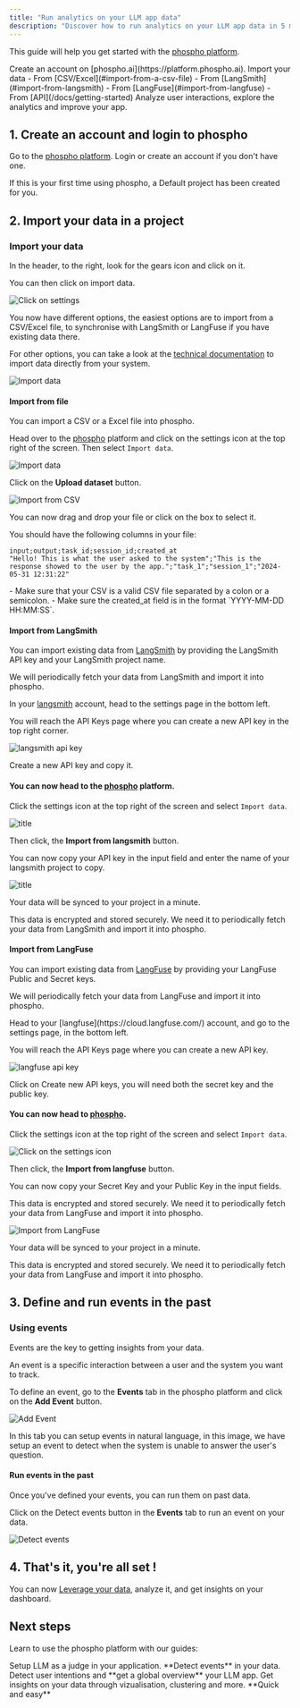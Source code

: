 ```yaml
---
title: "Run analytics on your LLM app data"
description: "Discover how to run analytics on your LLM app data in 5 minutes"
---
```


This guide will help you get started with the [phospho platform](https://platform.phospho.ai).

<Steps>
  <Step title="Create your phospho account">
    Create an account on [phospho.ai](https://platform.phospho.ai).
  </Step>
  <Step title="Import your data in a project">
    Import your data
    - From [CSV/Excel](#import-from-a-csv-file)
    - From [LangSmith](#import-from-langsmith)
    - From [LangFuse](#import-from-langfuse)
    - From [API](/docs/getting-started)
  </Step>
  <Step title="Setup events, and get insights on your dashboard">
    Analyze user interactions, explore the analytics and improve
    your app.
  </Step>
</Steps>

## 1. Create an account and login to phospho

Go to the [phospho platform](https://platform.phospho.ai/). Login or create an account if you don't have one.

<Info>
If this is your first time using phospho, a Default project has been created for you.
</Info>

## 2. Import your data in a project

### Import your data

In the header, to the right, look for the gears icon and click on it. 

You can then click on import data.

![Click on settings](../images/guides/getting_started/settings.png)

You now have different options, the easiest options are to import from a CSV/Excel file, to synchronise with LangSmith or LangFuse if you have existing data there.

For other options, you can take a look at the [technical documentation](/docs/getting-started) to import data directly from your system.

![Import data](../images/guides/getting_started/import_data.png)

#### Import from file

You can import a CSV or a Excel file into phospho.

<Accordion title="How to import a CSV to phospho">

Head over to the [phospho](https://platform.phospho.ai) platform and click on the settings icon at the top right of the screen. Then select `Import data`.

![Import data](../images/import/import_data.png)

Click on the **Upload dataset** button.

![Import from CSV](../images/import/start_sending_data.png)

You can now drag and drop your file or click on the box to select it.

You should have the following columns in your file:

```csv
input;output;task_id;session_id;created_at
"Hello! This is what the user asked to the system";"This is the response showed to the user by the app.";"task_1";"session_1";"2024-05-31 12:31:22"
```

<Info>
- Make sure that your CSV is a valid CSV file separated by a colon or a semicolon.
- Make sure the created_at field is in the format `YYYY-MM-DD HH:MM:SS`.
</Info>

</Accordion>

#### Import from LangSmith

You can import existing data from [LangSmith](https://smith.langchain.com) by providing the LangSmith API key and your LangSmith project name.

We will periodically fetch your data from LangSmith and import it into phospho.

<Accordion title="How to connect LangSmith to phospho">

In your [langsmith](https://cloud.langsmith.com/) account, head to the settings page in the bottom left.

You will reach the API Keys page where you can create a new API key in the top right corner.

![langsmith api key](../images/import/api_key_langsmith.png)

Create a new API key and copy it.

#### You can now head to the [phospho](https://platform.phospho.ai) platform.

Click the settings icon at the top right of the screen and select `Import data`.

![title](../images/import/import_data.png)

Then click, the **Import from langsmith** button.

You can now copy your API key in the input field and enter the name of your langsmith project to copy.

![title](../images/import/start_sending_data.png)

Your data will be synced to your project in a minute. 

</Accordion>

<Note>
This data is encrypted and stored securely. We need it to periodically fetch your data from LangSmith and import it into phospho.
</Note>

#### Import from LangFuse

You can import existing data from [LangFuse](https://cloud.langfuse.com/) by providing your LangFuse Public and Secret keys.

We will periodically fetch your data from LangFuse and import it into phospho.

<Accordion title="How to connect LangFuse to phospho">
Head to your [langfuse](https://cloud.langfuse.com/) account, and go to the settings page, in the bottom left.

You will reach the API Keys page where you can create a new API key.

![langfuse api key](../images/import/langfuse_api_keys.png)

Click on Create new API keys, you will need both the secret key and the public key.

#### You can now head to [phospho](https://platform.phospho.ai).

Click the settings icon at the top right of the screen and select `Import data`.

![Click on the settings icon](../images/import/import_data.png)

Then click, the **Import from langfuse** button.

You can now copy your Secret Key and your Public Key in the input fields.

<Note>
This data is encrypted and stored securely. We need it to periodically fetch your data from LangFuse and import it into phospho.
</Note>

![Import from LangFuse](../images/import/start_sending_data.png)

Your data will be synced to your project in a minute. 
</Accordion>

<Note>
This data is encrypted and stored securely. We need it to periodically fetch your data from LangFuse and import it into phospho.
</Note>

## 3. Define and run events in the past

### Using events

Events are the key to getting insights from your data. 

An event is a specific interaction between a user and the system you want to track.

To define an event, go to the **Events** tab in the phospho platform and click on the **Add Event** button.

![Add Event](../images/guides/getting_started/add_event.png)

In this tab you can setup events in natural language, in this image, we have setup an event to detect when the system is unable to answer the user's question.

#### Run events in the past

Once you've defined your events, you can run them on past data.

Click on the Detect events button in the **Events** tab to run an event on your data.

![Detect events](../images/guides/getting_started/detect_events.png)

## 4. That's it, you're all set !

You can now [Leverage your data](/docs/guides/leveraging-your-data), analyze it, and get insights on your dashboard.

## Next steps

Learn to use the phospho platform with our guides:

<CardGroup>
  <Card title="LLM as a judge" href="/guides/LLM-judge">
    Setup LLM as a judge in your application. **Detect events** in your data.
  </Card>
  <Card title="User Intentions" href="/guides/user-intentions">
    Detect user intentions and **get a global overview** your LLM app.
  </Card>
  <Card title="Understand your data" href="/guides/understand-your-data">
    Get insights on your data through vizualisation, clustering and more.
    **Quick and easy**
  </Card>
</CardGroup>
